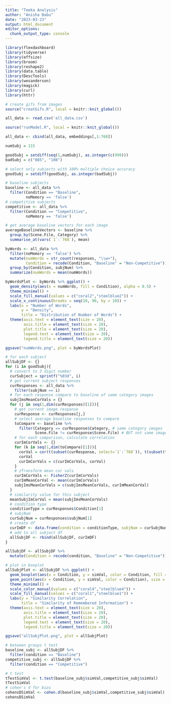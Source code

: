 ```yaml
---
title: "Teeka Analysis"
author: "Anisha Babu"
date: "2023-03-23"
output: html_document
editor_options: 
  chunk_output_type: console
---
```


```r
library(flexdashboard)
library(tidyverse)
library(effsize)
library(broom)
library(reshape2)
library(data.table)
library(DescTools)
library(wesanderson)
library(magick)
library(curl)
library(httr)

# create gifs from images
source("creatGifs.R", local = knitr::knit_global())

```

```r
all_data <- read.csv('all_data.csv')

source("runModel.R", local = knitr::knit_global())

all_data <- cbind(all_data, embeddings[,1:768])

numSubj = 115

goodSubj = setdiff(seq(1,numSubj), as.integer(c(999)))
badSubj = c("085", "108")

# select only subjects with 100% multiple choice accuracy
goodSubj = setdiff(goodSubj, as.integer(badSubj))

```

```r
# baseline subjects 
baseline <- all_data %>%
  filter(Condition == "Baseline",
         noMemory == 'false')
# competitive subjects 
competitive <- all_data %>%
  filter(Condition == "Competitive",
         noMemory == 'false')

# get average baseline vectors for each image
averageBaselineVectors <- baseline %>%
  group_by(Scene.File, Category) %>%
  summarise_at(vars(`1`:`768`), mean)

```

```r
byWords <- all_data %>%
  filter(noMemory == 'false') %>%
  mutate(numWords = str_count(responses, "\\w+"),
         Condition = recode(Condition, "Baseline" = "Non-Competitive")) %>%
  group_by(Condition, subjNum) %>%
  summarize(numWords = mean(numWords))

byWordsPlot <- byWords %>% ggplot() +
  geom_density(aes(x = numWords, fill = Condition), alpha = 0.5) + 
  theme_minimal() +
  scale_fill_manual(values = c("coral2","steelblue2")) +
  scale_x_continuous(breaks = seq(10, 90, by = 10)) +
  labs(x = "Number of Words",
       y = "Density",
       title = "Distribution of Number of Words") +
  theme(axis.text = element_text(size = 20),
        axis.title = element_text(size = 20),
        plot.title = element_text(size = 20),
        legend.text = element_text(size = 20),
        legend.title = element_text(size = 20))

ggsave("numWords.png", plot = byWordsPlot)

```

```r
# for each subject
allSubjDF <- {}
for (i in goodSubj){
  # convert to 3 digit number
  curSubject = sprintf("%03d", i)
  # get current subject responses
  curResponses <- all_data %>%
    filter(subjNum == i)
  # for each response compare to baseline of same category images
  subjImsMeanCorVals = {}
  for (j in seq(1,dim(curResponses)[1])){
    # get current image response
    curResponse <- curResponses[j,]
    # select average baseline responses to compare
    toCompare <- baseline %>%
      filter(Category == curResponse$Category, # same category images
             Scene.File != curResponse$Scene.File) # BUT not same image
    # for each comparison, calculate correlation
    curImCorVals <- {}
    for (k in seq(1,dim(toCompare)[1])){
      corVal = cor(t(subset(curResponse, select=`1`:`768`)), t(subset(toCompare[k,], select=`1`:`768`)))
      corVal
      curImCorVals = c(curImCorVals, corVal)
    }
    # zTransform mean cor vals
    curImCorVals <- FisherZ(curImCorVals)
    curImMeanCorVal <- mean(curImCorVals)
    subjImsMeanCorVals = c(subjImsMeanCorVals, curImMeanCorVal)
  }
  # similarity value for this subject
  meanSubjImCorVal = mean(subjImsMeanCorVals)
  # condition type
  conditionType = curResponses$Condition[1]
  # subjNum
  curSubjNum = curResponses$subjNum[1]
  # create df
  curImDF <- data.frame(condition = conditionType, subjNum = curSubjNum, simVal = meanSubjImCorVal)
  # add to all subject df
  allSubjDF <- rbind(allSubjDF, curImDF)
}

allSubjDF <- allSubjDF %>%
  mutate(Condition = recode(condition, "Baseline" = "Non-Competitive"))

```

```r
# plot in boxplot
allSubjPlot <- allSubjDF %>% ggplot() +
  geom_boxplot(aes(x = Condition, y = simVal, color = Condition, fill = Condition), alpha = 0.5, width=0.5) +
  geom_point(aes(x = Condition, y = simVal, color = Condition), size = 2) +
  theme_minimal() +
  scale_color_manual(values = c("coral4","steelblue4")) +
  scale_fill_manual(values = c("coral1","steelblue1")) +
  labs(y = "Similarity Correlation",
       title = "Similarity of Remembered Information") +
  theme(axis.text = element_text(size = 20),
        axis.title = element_text(size = 20),
        plot.title = element_text(size = 20),
        legend.text = element_text(size = 20),
        legend.title = element_text(size = 20))

ggsave("allSubjPlot.png", plot = allSubjPlot)

```

```r
# between groups t test
baseline_subj <- allSubjDF %>%
  filter(condition == "Baseline")
competitive_subj <- allSubjDF %>%
  filter(condition == "Competitive")

# t test
tTestSimVal <- t.test(baseline_subj$simVal,competitive_subj$simVal)
tTestSimVal
# cohen's d for bias
cohensDSimVal <- cohen.d(baseline_subj$simVal,competitive_subj$simVal)
cohensDSimVal

```



